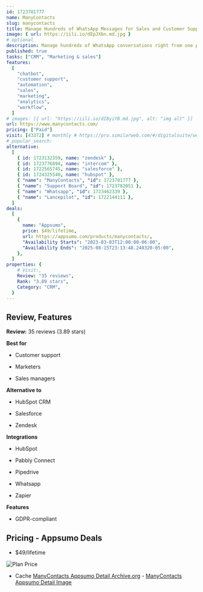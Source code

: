 ```yaml
---
id: 1723781777
name: ManyContacts
slug: manycontacts
title: Manage Hundreds of WhatsApp Messages for Sales and Customer Support (Now With Chatbots & Funnels!)
image: { url: https://iili.io/dEpJXbn.md.jpg }
# optional
description: Manage hundreds of WhatsApp conversations right from one placeEnjoy top-notch sales and customer support
published: true
tasks: ["CRM", "Marketing & sales"]
features:
  [
    "chatbot",
    "customer support",
    "automation",
    "sales",
    "marketing",
    "analytics",
    "workflow",
  ]
# images: [{ url: "https://iili.io/dI8yiYB.md.jpg", alt: "img alt" }]
url: https://www.manycontacts.com/
pricing: ["Paid"]
visit: [43372] # monthly # https://pro.similarweb.com/#/digitalsuite/websiteanalysis/home
# popular_search:
alternative:
  [
    { id: 1723132359, name: "zendesk" },
    { id: 1723776894, name: "intercom" },
    { id: 1722565745, name: "salesforce" },
    { id: 1724325540, name: "hubspot" },
    { "name": "ManyContacts", "id": 1723781777 },
    { "name": "Support Board", "id": 1723782051 },
    { "name": "Whatsapp", "id": 1723462339 },
    { "name": "Lancepilot", "id": 1722144111 },
  ]
deals:
  [
    {
      name: "Appsumo",
      price: $49/lifetime,
      url: https://appsumo.com/products/manycontacts/,
      "Availability Starts": "2023-03-03T12:00:00-06:00",
      "Availability Ends": "2025-08-15T23:13:48.240320-05:00",
    },
  ]
properties: {
    # Visit:,
    Review: "35 reviews",
    Rank: "3.89 stars",
    Category: "CRM",
  }
---
```


## Review, Features

**Review:** 35 reviews (3.89 stars)

**Best for**

- Customer support

- Marketers

- Sales managers

**Alternative to**

- HubSpot CRM

- Salesforce

- Zendesk

**Integrations**

- HubSpot

- Pabbly Connect

- Pipedrive

- Whatsapp

- Zapier

**Features**

- GDPR-compliant

## Pricing - Appsumo Deals

- $49/lifetime

<Img src="https://iili.io/dEp54cB.png" alt="Plan Price" />

- Cache [ManyContacts Appsumo Detail Archive.org](https://web.archive.org/web/*/https://appsumo.com/products/manycontacts/) - [ManyContacts Appsumo Detail Image](https://iili.io/dEp7fVf.png)
